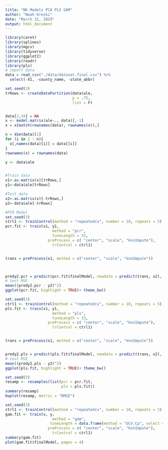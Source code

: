 ```yaml
---
title: "NK Models PCA PLS GAM"
author: "Noah Kreski"
date: "March 31, 2019"
output: html_document
---
```


```r
library(caret)
library(splines)
library(mgcv)
library(tidyverse)
library(ggplot2)
library(readr)
library(pls)
# import data
data = read_csv("./data/dataset.final.csv") %>% 
  select(-X1, -county_name, -state_abbr)

set.seed(3)
trRows <- createDataPartition(data$ale,
                              p = .75,
                              list = F)


data[2,34] = NA
x <- model.matrix(ale~., data)[,-1]
x = x[match(rownames(data), rownames(x)),]

n = dim(data)[2]
for (i in 2 : n){
  x[,names(data)[i]] = data[[i]]
}
rownames(x) = rownames(data)

y <- data$ale


#Train data
x1<-as.matrix(x)[trRows,]
y1<-data$ale[trRows]

#Test data
x2<-as.matrix(x)[-trRows,]
y2<-data$ale[-trRows]
```


```r
#PCR Model
set.seed(3)
ctrl1 <- trainControl(method = "repeatedcv", number = 10, repeats = 5)
pcr.fit <- train(x1, y1,
                     method = "pcr",
                     tuneLength = 33,
                   preProcess = c( "center", "scale", "knnImpute"),
                     trControl = ctrl1)


trans = preProcess(x1, method = c("center", "scale", "knnImpute"))



predy2.pcr = predict(pcr.fit$finalModel, newdata = predict(trans, x2), ncomp = pcr.fit$bestTune$ncomp)
# test MSE
mean((predy2.pcr - y2)^2)
ggplot(pcr.fit, highlight = TRUE)+ theme_bw()
```


```r
set.seed(3)
ctrl1 <- trainControl(method = "repeatedcv", number = 10, repeats = 5)
pls.fit <- train(x1, y1,
                     method = "pls",
                     tuneLength = 33,
                   preProcess = c( "center", "scale", "knnImpute"),
                     trControl = ctrl1)


trans = preProcess(x1, method = c("center", "scale", "knnImpute"))


predy2.pls = predict(pls.fit$finalModel, newdata = predict(trans, x2), ncomp = pls.fit$bestTune$ncomp)
# test MSE
mean((predy2.pls - y2)^2)
ggplot(pls.fit, highlight = TRUE)+ theme_bw()
```


```r
set.seed(3)
resamp <- resamples(list(pcr = pcr.fit, 
                         pls = pls.fit))
summary(resamp)
bwplot(resamp, metric = "RMSE")
```


```r
set.seed(3)
ctrl1 <- trainControl(method = "repeatedcv", number = 10, repeats = 5)
gam.fit <- train(x, y,
                     method = "gam",
                    tuneLength = data.frame(method = "GCV.Cp", select = c("TRUE", "FALSE")),
                   preProcess = c( "center", "scale", "knnImpute"),
                     trControl = ctrl1)
summary(gam.fit)
plot(gam.fit$finalModel, pages = 4)
```